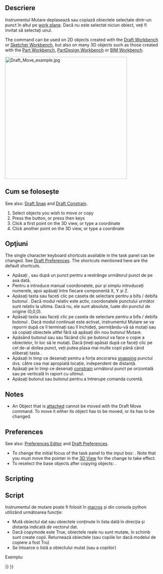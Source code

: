 <languages/>

{{Docnav
|[[Draft_AnnotationStyleEditor|AnnotationStyleEditor]]
|[[Draft_Rotate|Rotate]]
|[[Draft_Workbench|Draft]]
|IconL=Draft_AnnotationStyleEditor.svg
|IconR=Draft_Rotate.svg
|IconC=Workbench_Draft.svg
}}

<div class="mw-translate-fuzzy">
{{GuiCommand/ro
|Name=Draft Move
|Name/ro=Draft Move
|MenuLocation=Draft → Move
|Workbenches=[[Draft_Workbench/ro|Draft]], [[Arch_Workbench/ro|Arch]]
|Shortcut={{KEY|M}} {{KEY|V}}
|Version=0.7
|SeeAlso=[[Draft_SubelementHighlight|Draft SubelementHighlight]]
}}
</div>

<span id="Description"></span>
==Descriere==

<div class="mw-translate-fuzzy">
Instrumentul Mutare deplasează sau copiază obiectele selectate dintr-un punct în altul pe [[Draft SelectPlane|work plane]]. Dacă nu este selectat niciun obiect, veți fi invitat să selectați unul.
</div>

The command can be used on 2D objects created with the [[Draft_Workbench|Draft Workbench]] or [[Sketcher_Workbench|Sketcher Workbench]], but also on many 3D objects such as those created with the [[Part_Workbench|Part Workbench]], [[PartDesign_Workbench|PartDesign Workbench]] or [[BIM_Workbench|BIM Workbench]].

[[Image:Draft_Move_example.jpg|400px]]
{{Caption|Moving an object from one point to another}}

<span id="Usage"></span>
== Cum se folosește ==

See also: [[Draft_Snap|Draft Snap]] and [[Draft_Constrain|Draft Constrain]].

<div class="mw-translate-fuzzy">
# Select objects you wish to move or copy
# Press the {{KEY|[[Image:Draft Move.png|16px]] [[Draft Move]]}} button, or press {{KEY|M}} then {{KEY|V}} keys
# Click a first point on the 3D view, or type a coordinate
# Click another point on the 3D view, or type a coordinate
</div>

<span id="Options"></span>
== Opţiuni ==

The single character keyboard shortcuts available in the task panel can be changed. See [[Draft_Preferences|Draft Preferences]]. The shortcuts mentioned here are the default shortcuts.

<div class="mw-translate-fuzzy">
* Apăsați {{KEY | X}}, {{KEY | Y}} sau {{KEY | Z}} după un punct pentru a restrânge următorul punct de pe axa dată.
* Pentru a introduce manual coordonatele, pur și simplu introduceți numerele, apoi apăsați {{KEY | ENTER}} între fiecare componentă X, Y și Z.
* Apăsați tasta {{KEY | R}} sau faceți clic pe caseta de selectare pentru a bifa / debifa butonul {{KEY | '' 'Relativ' ''}}. Dacă modul relativ este activ, coordonatele punctului următor sunt relativ la ultima. Dacă nu, ele sunt absolute, luate din punctul de origine (0,0,0).
* Apăsați tasta {{KEY | T}} sau faceți clic pe caseta de selectare pentru a bifa / debifa butonul {{KEY | '' 'Continue' '}}. Dacă modul continuat este activat, instrumentul Mutare se va reporni după ce îl terminați sau îl închideți, permițându-vă să mutați sau să copiați obiectele altfel fără să apăsați din nou butonul Mutare.
* Apăsând butonul {{KEY | ALT}} sau {{KEY | C}} sau făcând clic pe butonul {{KEY | '''Copiere'''}} va face o copie a obiectelor, în loc să le mutați. Dacă țineți apăsat {{KEY | ALT}} după ce faceți clic pe cel de-al doilea punct, veți putea plasa mai multe copii până când eliberați tasta {{KEY | ALT}}.
* Apăsați {{KEY | CTRL}} în timp ce desenați pentru a forța ancorarea [[Draft_Snap | snapping]] punctul dvs. către cea mai apropiată locație, independent de distanță.
* Apăsați pe {{KEY | SHIFT}} în timp ce desenați [[Draft_Constrain | constrain]] următorul punct pe orizontală sau pe verticală în raport cu ultimul.
* Apăsați butonul {{KEY | ESC}} sau butonul {{KEY | '''Anulare'''}} pentru a întrerupe comanda curentă.
</div>

==Notes==

* An Object that is [[Part_EditAttachment|attached]] cannot be moved with the Draft Move command. To move it either its {{PropertyData|Support}} object has to be moved, or its {{PropertyData|Attachment Offset}} has to be changed.

==Preferences==

See also: [[Preferences_Editor|Preferences Editor]] and [[Draft_Preferences|Draft Preferences]].

* To change the initial focus of the task panel to the {{MenuCommand|Length}} input box: {{MenuCommand|Edit → Preferences → Draft → General → Set focus on Length instead of X coordinate}}. Note that you must move the pointer in the [[3D_View|3D View]] for the change to take effect.
* To reselect the base objects after copying objects: {{MenuCommand|Edit → Preferences → Draft → General → Select base objects after copying}}.

==Scripting==

<div class="mw-translate-fuzzy">
==Script==
</div>

<div class="mw-translate-fuzzy">
Instrumentul de mutare poate fi folosit în [[macros]] și din consola python utilizând următoarea funcție:
</div>

{{Code|code=
moved_list = move(objectslist, vector, copy=False)
}}

<div class="mw-translate-fuzzy">
* Mută obiectul dat sau obiectele conținute în lista dată în direcția și distanța indicată de vectorul dat.
* Dacă copymode este True, obiectele reale nu sunt mutate, în schimb sunt create copii. Returnează obiectele (sau copiile lor dacă modelul de copiere a fost Tru)
* Se întoarce o listă a obiectului mutat (sau a copiilor)
</div>

Exempluː

{{Code|code=
import FreeCAD as App
import Draft

doc = App.newDocument()

polygon1 = Draft.make_polygon(5, radius=1000)
polygon2 = Draft.make_polygon(3, radius=500)
polygon3 = Draft.make_polygon(6, radius=220)

Draft.move(polygon1, App.Vector(500, 500, 0))
Draft.move(polygon1, App.Vector(500, 500, 0))
Draft.move(polygon2, App.Vector(1000, -1000, 0))
Draft.move(polygon3, App.Vector(-500, -500, 0))

list1 = [polygon1, polygon2, polygon3]

vector = App.Vector(-2000, -2000, 0)
list2 = Draft.move(list1, vector, copy=True)
list3 = Draft.move(list1, -2*vector, copy=True)

doc.recompute()
}}


{{Docnav
|[[Draft_AnnotationStyleEditor|AnnotationStyleEditor]]
|[[Draft_Rotate|Rotate]]
|[[Draft_Workbench|Draft]]
|IconL=Draft_AnnotationStyleEditor.svg
|IconR=Draft_Rotate.svg
|IconC=Workbench_Draft.svg
}}

{{Draft Tools navi{{#translation:}}}}
{{Userdocnavi{{#translation:}}}}